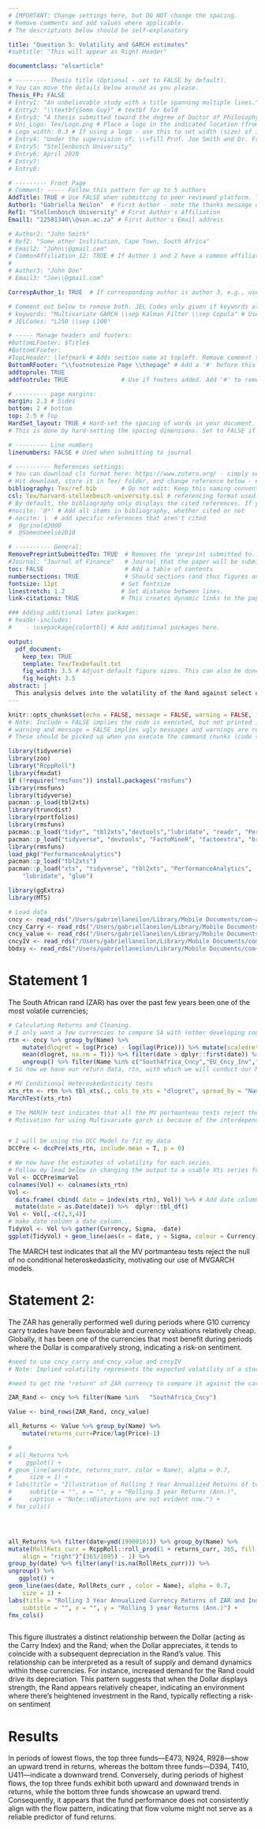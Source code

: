 ```yaml
---
# IMPORTANT: Change settings here, but DO NOT change the spacing.
# Remove comments and add values where applicable.
# The descriptions below should be self-explanatory

title: "Question 5: Volatility and GARCH estimates"
#subtitle: "This will appear as Right Header"

documentclass: "elsarticle"

# --------- Thesis title (Optional - set to FALSE by default).
# You can move the details below around as you please.
Thesis_FP: FALSE
# Entry1: "An unbelievable study with a title spanning multiple lines."
# Entry2: "\\textbf{Some Guy}" # textbf for bold
# Entry3: "A thesis submitted toward the degree of Doctor of Philosophy"
# Uni_Logo: Tex/Logo.png # Place a logo in the indicated location (from your root, e.g. defaults to ~/Tex/Logo.png) and uncomment this line. Leave uncommented for no image
# Logo_width: 0.3 # If using a logo - use this to set width (size) of image
# Entry4: "Under the supervision of: \\vfill Prof. Joe Smith and Dr. Frank Smith"
# Entry5: "Stellenbosch University"
# Entry6: April 2020
# Entry7:
# Entry8:

# --------- Front Page
# Comment: ----- Follow this pattern for up to 5 authors
AddTitle: TRUE # Use FALSE when submitting to peer reviewed platform. This will remove author names.
Author1: "Gabriella Neilon"  # First Author - note the thanks message displayed as an italic footnote of first page.
Ref1: "Stellenbosch University" # First Author's Affiliation
Email1: "22581340\\@sun.ac.za" # First Author's Email address

# Author2: "John Smith"
# Ref2: "Some other Institution, Cape Town, South Africa"
# Email2: "John\\@gmail.com"
# CommonAffiliation_12: TRUE # If Author 1 and 2 have a common affiliation. Works with _13, _23, etc.
# 
# Author3: "John Doe"
# Email3: "Joe\\@gmail.com"

CorrespAuthor_1: TRUE  # If corresponding author is author 3, e.g., use CorrespAuthor_3: TRUE

# Comment out below to remove both. JEL Codes only given if keywords also given.
# keywords: "Multivariate GARCH \\sep Kalman Filter \\sep Copula" # Use \\sep to separate
# JELCodes: "L250 \\sep L100"

# ----- Manage headers and footers:
#BottomLFooter: $Title$
#BottomCFooter:
#TopLHeader: \leftmark # Adds section name at topleft. Remove comment to add it.
BottomRFooter: "\\footnotesize Page \\thepage" # Add a '#' before this line to remove footer.
addtoprule: TRUE
addfootrule: TRUE               # Use if footers added. Add '#' to remove line.

# --------- page margins:
margin: 2.3 # Sides
bottom: 2 # bottom
top: 2.5 # Top
HardSet_layout: TRUE # Hard-set the spacing of words in your document. This will stop LaTeX squashing text to fit on pages, e.g.
# This is done by hard-setting the spacing dimensions. Set to FALSE if you want LaTeX to optimize this for your paper.

# --------- Line numbers
linenumbers: FALSE # Used when submitting to journal

# ---------- References settings:
# You can download cls format here: https://www.zotero.org/ - simply search for your institution. You can also edit and save cls formats here: https://editor.citationstyles.org/about/
# Hit download, store it in Tex/ folder, and change reference below - easy.
bibliography: Tex/ref.bib       # Do not edit: Keep this naming convention and location.
csl: Tex/harvard-stellenbosch-university.csl # referencing format used.
# By default, the bibliography only displays the cited references. If you want to change this, you can comment out one of the following:
#nocite: '@*' # Add all items in bibliography, whether cited or not
# nocite: |  # add specific references that aren't cited
#  @grinold2000
#  @Someoneelse2010

# ---------- General:
RemovePreprintSubmittedTo: TRUE  # Removes the 'preprint submitted to...' at bottom of titlepage
#Journal: "Journal of Finance"   # Journal that the paper will be submitting to, if RemovePreprintSubmittedTo is set to TRUE.
toc: FALSE                       # Add a table of contents
numbersections: TRUE             # Should sections (and thus figures and tables) be numbered?
fontsize: 11pt                  # Set fontsize
linestretch: 1.2                # Set distance between lines.
link-citations: TRUE            # This creates dynamic links to the papers in reference list.

### Adding additional latex packages:
# header-includes:
#    - \usepackage{colortbl} # Add additional packages here.

output:
  pdf_document:
    keep_tex: TRUE
    template: Tex/TexDefault.txt
    fig_width: 3.5 # Adjust default figure sizes. This can also be done in the chunks of the text.
    fig_height: 3.5
abstract: |
  This analysis delves into the volatility of the Rand against select currencies, aiming to compare South Africa's currency performance with that of both developing and developed countries. Additionally, the study investigates instances where the Rand demonstrates advantages, particularly during periods of relative strength in the Dollar.
---
```


<!-- First: Set your default preferences for chunk options: -->

<!-- If you want a chunk's code to be printed, set echo = TRUE. message = FALSE stops R printing ugly package loading details in your final paper too. I also suggest setting warning = FALSE and checking for warnings in R, else you might find ugly warnings in your paper. -->

```r
knitr::opts_chunk$set(echo = FALSE, message = FALSE, warning = FALSE, fig.width = 6, fig.height = 5, fig.pos="H", fig.pos = 'H')
# Note: Include = FALSE implies the code is executed, but not printed in your pdf.
# warning and message = FALSE implies ugly messages and warnings are removed from your pdf.
# These should be picked up when you execute the command chunks (code sections below) in your rmd, not printed in your paper!

library(tidyverse)
library(zoo)
library("RcppRoll")
library(fmxdat)
if (!require("rmsfuns")) install.packages("rmsfuns")
library(rmsfuns)
library(tidyverse)
pacman::p_load(tbl2xts)
library(truncdist)
library(rportfolios)
library(rmsfuns)
pacman::p_load("tidyr", "tbl2xts","devtools","lubridate", "readr", "PerformanceAnalytics", "ggplot2", "dplyr")
pacman::p_load("tidyverse", "devtools", "FactoMineR", "factoextra", "broom", "rmsfuns")
library(rmsfuns)
load_pkg("PerformanceAnalytics")
pacman::p_load("tbl2xts")
pacman::p_load("xts", "tidyverse", "tbl2xts", "PerformanceAnalytics", 
    "lubridate", "glue")

library(ggExtra)
library(MTS)

```


<!-- ############################## -->
<!-- # Start Writing here: -->
<!-- ############################## -->


```r
# Load data
cncy <- read_rds("/Users/gabriellaneilon/Library/Mobile Documents/com~apple~CloudDocs/Masters/Data_23/currencies.rds")
cncy_Carry <- read_rds("/Users/gabriellaneilon/Library/Mobile Documents/com~apple~CloudDocs/Masters/Data_23/cncy_Carry.rds") 
cncy_value <- read_rds("/Users/gabriellaneilon/Library/Mobile Documents/com~apple~CloudDocs/Masters/Data_23/cncy_value.rds") 
cncyIV <- read_rds("/Users/gabriellaneilon/Library/Mobile Documents/com~apple~CloudDocs/Masters/Data_23/cncyIV.rds")
bbdxy <- read_rds("/Users/gabriellaneilon/Library/Mobile Documents/com~apple~CloudDocs/Masters/Data_23/bbdxy.rds")


```

# Statement 1
The South African rand (ZAR) has over the past few years been one of the most volatile currencies;
```r
# Calculating Returns and Cleaning.
# I only want a few currencies to compare SA with (other developing countries and developed countries)
rtn <- cncy %>% group_by(Name) %>% 
    mutate(dlogret = log(Price) - log(lag(Price))) %>% mutate(scaledret = (dlogret - 
    mean(dlogret, na.rm = T))) %>% filter(date > dplyr::first(date)) %>% 
    ungroup() %>% filter(Name %in% c("SouthAfrica_Cncy","EU_Cncy_Inv","Mexico_Cncy" , "India_Cncy","UK_Cncy_Inv" ))
# So now we have our return data, rtn, with which we will conduct our MV-Volatility modelling.

# MV Conditional Heteroskedasticity tests
xts_rtn <- rtn %>% tbl_xts(., cols_to_xts = "dlogret", spread_by = "Name")
MarchTest(xts_rtn)

# The MARCH test indicates that all the MV portmanteau tests reject the null of no conditional heteroskedasticity, motivating our use of MVGARCH models.
# Motivation for using Multivariate garch is because of the interdependcies between the exchange rate


# I will be using the DCC Model to fit my data
DCCPre <- dccPre(xts_rtn, include.mean = T, p = 0)

# We now have the estimates of volatility for each series. 
# Follow my lead below in changing the output to a usable Xts series for each column in xts_rtn:
Vol <- DCCPre$marVol
colnames(Vol) <- colnames(xts_rtn)
Vol <- 
  data.frame( cbind( date = index(xts_rtn), Vol)) %>% # Add date column which dropped away...
  mutate(date = as.Date(date)) %>%  dplyr::tbl_df() 
Vol <- Vol[,-c(2,3,4)]
# make date column a date column...
TidyVol <- Vol %>% gather(Currency, Sigma, -date)
ggplot(TidyVol) + geom_line(aes(x = date, y = Sigma, colour = Currency))
```

The MARCH test indicates that all the MV portmanteau tests reject the null of no conditional heteroskedasticity, motivating our use of MVGARCH models.

# Statement 2: 
The ZAR has generally performed well during periods where G10 currency carry trades have been favourable and currency valuations relatively cheap. Globally, it has been one of the currencies that most benefit during periods where the Dollar is comparatively strong, indicating a risk-on sentiment.

```r
#need to use cncy_carry and cncy_value and cncyIV
# Note: Implied volatility represents the expected volatility of a stock over the life of the option. As expectations change, option premiums react appropriately. Implied volatility is directly influenced by the supply and demand of the underlying options and by the market's expectation of the share price's direction.

#need to get the "return" of ZAR currency to compare it against the carry trades

ZAR_Rand <- cncy %>% filter(Name %in%   "SouthAfrica_Cncy") 

Value <- bind_rows(ZAR_Rand, cncy_value) 

all_Returns <- Value %>% group_by(Name) %>% 
    mutate(returns_curr=Price/lag(Price)-1) 

# 
# all_Returns %>% 
#    ggplot() + 
# geom_line(aes(date, returns_curr, color = Name), alpha = 0.7, 
#     size = 1) + 
# labs(title = "Illustration of Rolling 3 Year Annualized Returns of top 3 and bottom 4 Indices starting at 2021-05-31", 
#     subtitle = "", x = "", y = "Rolling 3 year Returns (Ann.)", 
#     caption = "Note:\nDistortions are not evident now.") +
# fmx_cols() 




all_Returns %>% filter(date>ymd(19900101)) %>% group_by(Name) %>% 
mutate(RollRets_curr = RcppRoll::roll_prod(1 + returns_curr, 365, fill = NA, 
    align = "right")^(365/1095) - 1) %>% 
group_by(date) %>% filter(any(!is.na(RollRets_curr))) %>% 
ungroup() %>% 
   ggplot() + 
geom_line(aes(date, RollRets_curr , color = Name), alpha = 0.7, 
    size = 1) + 
labs(title = "Rolling 3 Year Annualized Currency Returns of ZAR and Indexed G10 Currency", 
    subtitle = "", x = "", y = "Rolling 3 year Returns (Ann.)") +
fmx_cols() 



```

This figure illustrates a distinct relationship between the Dollar (acting as the Carry Index) and the Rand; when the Dollar appreciates, it tends to coincide with a subsequent depreciation in the Rand's value. This relationship can be interpreted as a result of supply and demand dynamics within these currencies. For instance, increased demand for the Rand could drive its depreciation. This pattern suggests that when the Dollar displays strength, the Rand appears relatively cheaper, indicating an environment where there's heightened investment in the Rand, typically reflecting a risk-on sentiment
<!-- The following is a code chunk. It must have its own unique name (after the r), or no name. After the comma follows commands for R which are self-explanatory. By default, the code and messages will not be printed in your pdf, just the output: -->



<!-- :::::: {.columns data-latex="[T]"} -->
<!-- ::: {.column data-latex="{0.7\textwidth}"} -->
<!-- ```{r, echo=FALSE, fig.width=4, fig.height=4} -->
<!-- par(mar = c(4, 4, .2, .1)) -->
<!-- plot(cars, pch = 19) -->
<!-- ``` -->
<!-- ::: -->
<!-- ::: {.column data-latex="{0.05\textwidth}"} -->
<!-- \ -->
<!-- ::: -->
<!-- ::: {.column data-latex="{0.2\textwidth}"} -->
<!-- \scriptsize -->

<!-- ## Data {-} -->
<!-- The figure on the left-hand side shows the `cars` data. -->

<!-- Lorem ipsum dolor sit amet, consectetur adipiscing elit, sed do -->
<!-- eiusmod tempor incididunt ut labore et dolore magna aliqua. Ut -->
<!-- enim ad minim veniam, quis nostrud exercitation ullamco laboris -->
<!-- nisi ut aliquip ex ea commodo consequat. -->
<!-- ::: -->
<!-- :::::: -->


<!-- $$ -->
<!-- This is a commented out section in the writing part. -->
<!-- Comments are created by highlighting text, amnd pressing CTL+C -->
<!-- \\begin{align} -->
<!-- \\beta = \\alpha^2 -->
<!-- \end{align} -->
<!-- $$ -->

# Results

In periods of lowest flows, the top three funds—E473, N924, R928—show an upward trend in returns, whereas the bottom three funds—D394, T410, U411—indicate a downward trend. Conversely, during periods of highest flows, the top three funds exhibit both upward and downward trends in returns, while the bottom three funds showcase an upward trend. Consequently, it appears that the fund performance does not consistently align with the flow pattern, indicating that flow volume might not serve as a reliable predictor of fund returns.


\hfill

<!-- hfill can be used to create a space, like here between text and table. -->





<!-- Make title of bibliography here: -->
<!-- \newpage -->

\newpage

<!-- # References {-} -->

<!-- <div id="refs"></div> -->


<!-- # Appendix {-} -->

<!-- ## Appendix A {-} -->

<!-- Some appendix information here -->

<!-- ## Appendix B {-} -->



